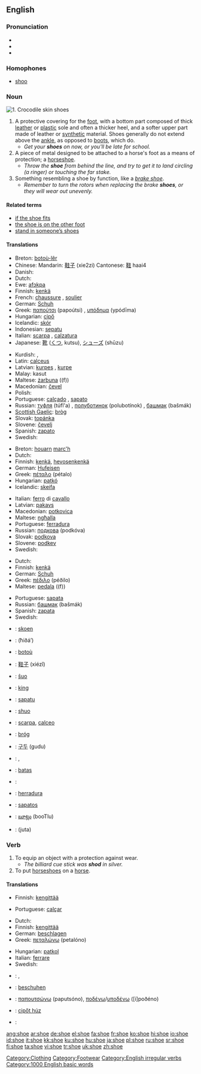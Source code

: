 ==English==

===Pronunciation===
* {{IPA|/ʃuː/}}
* {{audio|en-us-shoe.ogg|Audio (US)}}
* {{rhymes|uː}}

===Homophones===
*[[shoo]]

===Noun===
[[Image:Bristol.zoo.crocshoes.arp.jpg|thumb|1. Crocodile skin shoes]]
{{en-noun}}
# A protective covering for the [[foot]], with a bottom part composed of thick [[leather]] or [[plastic]] sole and often a thicker heel, and a softer upper part made of leather or [[synthetic]] material.  Shoes generally do not extend above the [[ankle]], as opposed to [[boot|boots]], which do.
#* ''Get your '''shoes''' on now, or you'll be late for school.''
# A piece of metal designed to be attached to a horse's foot as a means of protection; a [[horseshoe]].
#* ''Throw the '''shoe''' from behind the line, and try to get it to land circling (a ringer) or touching the far stake.''
# Something resembling a shoe by function, like a ''[[brake shoe]]''.
#* ''Remember to turn the rotors when replacing the brake '''shoes''', or they will wear out unevenly.''

[[Category:Clothing]]
[[Category:Footwear]]

====Related terms====
*[[if the shoe fits]]
*[[the shoe is on the other foot]]
*[[stand in someone’s shoes]]

====Translations====
{{trans-top|protective covering for the foot}}
*Breton: [[botoù-lêr]] {{p}}
*Chinese: Mandarin: [[鞋子]] (xie2zi) Cantonese: [[鞋]] haai4
*Danish: {{t-|da|sko}}
*Dutch: {{t+|nl|schoen|m}}
*Ewe: [[afɔkpa]]  {{n}}
*Finnish: [[kenkä]]
*French: [[chaussure]] {{f}}, [[soulier]] {{m}}
*German: [[Schuh]] {{m}}
*Greek: [[παπούτσι]] (papoútsi) {{n}}, [[υπόδημα]] (ypódīma) {{n}}
*Hungarian: [[cipő]]
*Icelandic: [[skór]] {{m}}
*Indonesian: [[sepatu]]
*Italian: [[scarpa]] {{f}}, [[calzatura]] {{f}}
*Japanese: [[靴]] ([[くつ]], kutsu), [[シューズ]] (shūzu)
{{trans-mid}}
*Kurdish: {{KUchar|[[پێڵاو]]}}, {{t|ku|pêlav|f}}
*Latin: [[calceus]] {{m}}
*Latvian: [[kurpes]] {{f}} {{p}}, [[kurpe]] {{s}}
*Malay: kasut
*Maltese: [[żarbuna]] ((f))
*Macedonian: [[čevel]] {{m}}
*Polish: {{t+|pl|but|m|lang=Polish}}
*Portuguese: [[calçado]] {{m}}, [[sapato]] {{m}}
*Russian: [[туфля]] (túfl'a) {{f}}, [[полуботинок]] (polubotínok) {{m}}, [[башмак]] (bašmák) {{m}}
*[[Scottish Gaelic]]: [[bròg]] {{f}}
*Slovak: [[topánka]] {{f}}
*Slovene: [[čevelj]] {{m}}
*Spanish: [[zapato]] {{m}}
*Swedish: {{t+|sv|sko|c|lang=Swedish}}
{{trans-bottom}}

{{trans-top|piece of metal designed to be attached to a horse’s foot}}
*Breton: [[houarn]] [[marc'h]] {{m}}
*Dutch: {{t|nl|hoefijzer|n}}
*Finnish: [[kenkä]], [[hevosenkenkä]]
*German: [[Hufeisen]] {{n}}
*Greek: [[πέταλο]] (pétalo) {{n}}
*Hungarian: [[patkó]]
*Icelandic: [[skeifa]] {{f}}
{{trans-mid}}
*Italian: [[ferro]] {{m}} di [[cavallo]]
*Latvian: [[pakavs]] {{m}}
*Macedonian: [[potkovica]] {{f}}
*Maltese: [[ngħalla]] {{f}}
*Portuguese: [[ferradura]] {{f}}
*Russian: [[подкова]] (podkóva) {{f}}
*Slovak: [[podkova]] {{f}}
*Slovene: [[podkev]] {{f}}
*Swedish: {{t+|sv|sko|c|lang=Swedish}}
{{trans-bottom}}

{{trans-top|something resembling a shoe (e.g. brake shoe)}}
*Dutch: {{t+|nl|schoen|m}}
*Finnish: [[kenkä]]
*German: [[Schuh]] {{m}}
*Greek: [[πέδιλο]] (péðilo) {{n}}
*Maltese: [[pedala]] ((f))
{{trans-mid}}
*Portuguese: [[sapata]] {{f}}
*Russian: [[башмак]] (bašmák) {{m}}
*Spanish: [[zapata]] {{f}}
*Swedish: {{t+|sv|sko|c|lang=Swedish}}
{{trans-bottom}}

{{checktrans}}
{{trans-top|translations to be checked}}
*{{ttbc|Afrikaans}}: [[skoen]]
*{{ttbc|Arabic}}: {{ARchar|[[حذاء]]}} (ħiðá’)
*{{ttbc|Breton}}: [[botoù]] {{p}}
*{{ttbc|Chinese}}: [[鞋子]] (xiézǐ)
*{{ttbc|Esperanto}}: [[ŝuo]]
*{{ttbc|Estonian}}: [[king#Estonian|king]]
*{{ttbc|Guaraní}}: [[sapatu]]
*{{ttbc|Ido}}: [[shuo]]
*{{ttbc|Interlingua}}: [[scarpa]], [[calceo]]
{{trans-mid}}
*{{ttbc|Irish}}: [[bróg]] {{f}}
*{{ttbc|Korean}}: [[구두]] (gudu)
*{{ttbc|Kurdish}}: {{t+|ku|sol|f|lang=Kurdish}}, {{t|ku|şekal|f}}
*{{ttbc|Lithuanian}}: [[batas]]
*{{ttbc|Polish}}: {{t+|pl|but|m|lang=Polish}}
*{{ttbc|Spanish}}: [[herradura]] {{f}}
*{{ttbc|Tagalog}}: [[sapatos]]
*{{ttbc|Telugu}}: [[బూట్లు]] (booTlu)
*{{ttbc|Urdu}}: {{URchar|[[جوتا]]}} (juta)
{{trans-bottom}}

===Verb===
[[Category:English irregular verbs]]
{{en-verb|shoes|shoeing|shod}}

# To equip an object with a protection against wear.
#* ''The billiard cue stick was '''shod''' in silver.''
# To put [[horseshoe]]s on a [[horse]].

====Translations====
{{trans-top|to equip with protection}}
*Finnish: [[kengittää]]
{{trans-mid}}
*Portuguese: [[calçar]]
{{trans-bottom}}

{{trans-top|to put horseshoes on a horse}}
*Dutch: {{t|nl|beslaan}}
*Finnish: [[kengittää]]
*German: [[beschlagen]]
*Greek: [[πεταλώνω]] (petalóno)
{{trans-mid}}
*Hungarian: [[patkol]]
*Italian: [[ferrare]] 
*Swedish: {{t+|sv|sko|lang=Swedish}}
{{trans-bottom}}

{{checktrans}}
{{trans-top|translations to be checked}}
*{{ttbc|Dutch}}: {{t|nl|schoenen}} {{t|nl|aantrekken}}, {{t|nl|schoeien}}
*{{ttbc|German}}: [[beschuhen]]
*{{ttbc|Greek}}: [[παπουτσώνω]] (paputsóno), [[ποδένω]]/[[υποδένω]] ([i]poðéno)
{{trans-mid}}
*{{ttbc|Hungarian}}: [[cipőt húz]]
*{{ttbc|Swedish}}: {{t+|sv|sko|lang=Swedish}}
{{trans-bottom}}

[[Category:1000 English basic words]]

[[ang:shoe]]
[[ar:shoe]]
[[de:shoe]]
[[el:shoe]]
[[fa:shoe]]
[[fr:shoe]]
[[ko:shoe]]
[[hi:shoe]]
[[io:shoe]]
[[id:shoe]]
[[it:shoe]]
[[kk:shoe]]
[[ku:shoe]]
[[hu:shoe]]
[[ja:shoe]]
[[pl:shoe]]
[[ru:shoe]]
[[sr:shoe]]
[[fi:shoe]]
[[ta:shoe]]
[[vi:shoe]]
[[tr:shoe]]
[[uk:shoe]]
[[zh:shoe]]